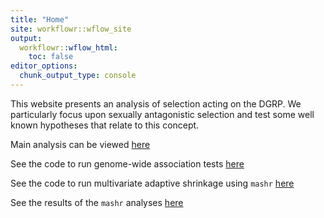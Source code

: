 ```yaml
---
title: "Home"
site: workflowr::wflow_site
output:
  workflowr::wflow_html:
    toc: false
editor_options:
  chunk_output_type: console
---
```


This website presents an analysis of selection acting on the DGRP. We particularly focus upon sexually antagonistic selection and test some well known hypotheses that relate to this concept.

Main analysis can be viewed [here](Main_analysis.html)


See the code to run genome-wide association tests [here](run_GWAS.html)

See the code to run multivariate adaptive shrinkage using `mashr` [here](run_mashr.html)

See the results of the `mashr` analyses [here](process_mashr.html)
